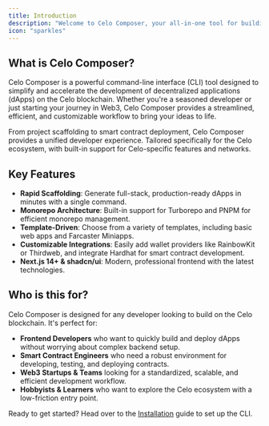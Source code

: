 ```yaml
---
title: Introduction
description: "Welcome to Celo Composer, your all-in-one tool for building on the Celo blockchain."
icon: "sparkles"
---
```


## What is Celo Composer?

Celo Composer is a powerful command-line interface (CLI) tool designed to simplify and accelerate the development of decentralized applications (dApps) on the Celo blockchain. Whether you're a seasoned developer or just starting your journey in Web3, Celo Composer provides a streamlined, efficient, and customizable workflow to bring your ideas to life.

<CardGroup cols={2}>
  <Card title="All-in-One Solution" icon="box-archive">
    From project scaffolding to smart contract deployment, Celo Composer
    provides a unified developer experience.
  </Card>
  <Card title="Built for Celo" icon="leaf">
    Tailored specifically for the Celo ecosystem, with built-in support for
    Celo-specific features and networks.
  </Card>
</CardGroup>

## Key Features

- **Rapid Scaffolding**: Generate full-stack, production-ready dApps in minutes with a single command.
- **Monorepo Architecture**: Built-in support for Turborepo and PNPM for efficient monorepo management.
- **Template-Driven**: Choose from a variety of templates, including basic web apps and Farcaster Miniapps.
- **Customizable Integrations**: Easily add wallet providers like RainbowKit or Thirdweb, and integrate Hardhat for smart contract development.
- **Next.js 14+ & shadcn/ui**: Modern, professional frontend with the latest technologies.

## Who is this for?

Celo Composer is designed for any developer looking to build on the Celo blockchain. It's perfect for:

- **Frontend Developers** who want to quickly build and deploy dApps without worrying about complex backend setup.
- **Smart Contract Engineers** who need a robust environment for developing, testing, and deploying contracts.
- **Web3 Startups & Teams** looking for a standardized, scalable, and efficient development workflow.
- **Hobbyists & Learners** who want to explore the Celo ecosystem with a low-friction entry point.

Ready to get started? Head over to the [Installation](/getting-started/installation) guide to set up the CLI.
